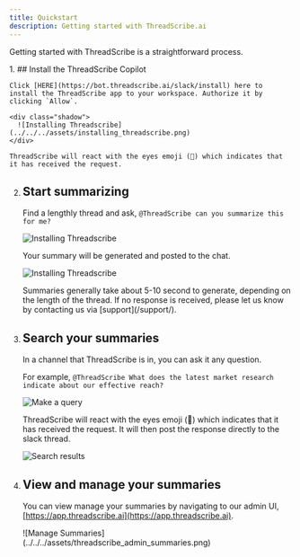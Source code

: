 ```yaml
---
title: Quickstart
description: Getting started with ThreadScribe.ai
---
```


Getting started with ThreadScribe is a straightforward process.


<Steps>
1. ## Install the ThreadScribe Copilot

    Click [HERE](https://bot.threadscribe.ai/slack/install) here to install the ThreadScribe app to your workspace. Authorize it by clicking `Allow`.

    <div class="shadow">
      ![Installing Threadscribe](../../../assets/installing_threadscribe.png)
    </div>

    ThreadScribe will react with the eyes emoji (👀) which indicates that it has received the request.

2. ## Start summarizing

    Find a lengthly thread and ask, `@ThreadScribe can you summarize this for me?`

    ![Installing Threadscribe](../../../assets/tutorial_summary_ask.png)

    Your summary will be generated and posted to the chat.

    ![Installing Threadscribe](../../../assets/tutorial_generated_summary.png)

    <Aside>Summaries generally take about 5-10 second to generate, depending on the length of the thread. If no response is received, please let us know by contacting us via [support](/support/).</Aside>

3. ## Search your summaries


    In a channel that ThreadScribe is in, you can ask it any question.
    
    For example, `@ThreadScribe What does the latest market research indicate about our effective reach?`

    ![Make a query](../../../assets/threadscribe_query.png)

    ThreadScribe will react with the eyes emoji (👀) which indicates that it has received the request. It will then post the response directly to the slack thread.

    ![Search results](../../../assets/threadscribe_search_response.png)

4. ## View and manage your summaries

    You can view manage your summaries by navigating to our admin UI, [https://app.threadscribe.ai](https://app.threadscribe.ai).

    <div class="shadow">
      ![Manage Summaries](../../../assets/threadscribe_admin_summaries.png)
    </div>


</Steps>


